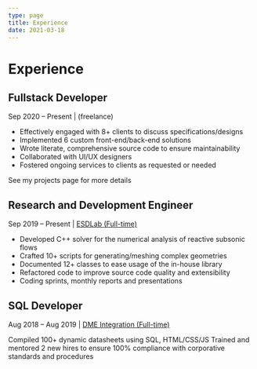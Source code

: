 ```yaml
---
type: page
title: Experience
date: 2021-03-18
---
```


# Experience

## Fullstack Developer

Sep 2020 – Present | (freelance)

- Effectively engaged with 8+ clients to discuss specifications/designs
- Implemented 6 custom front-end/back-end solutions
- Wrote literate, comprehensive source code to ensure maintainability
- Collaborated with UI/UX designers
- Fostered ongoing services to clients as requested or needed

See my projects page for more details

## Research and Development Engineer

Sep 2019 – Present | [ESDLab (Full-time)](http://www.esdlab.mece.ualberta.ca/)

- Developed C++ solver for the numerical analysis of reactive subsonic flows
- Crafted 10+ scripts for generating/meshing complex geometries
- Documented 12+ classes to ease usage of the in-house library
- Refactored code to improve source code quality and extensibility
- Coding sprints, monthly reports and presentations

## SQL Developer

Aug 2018 – Aug 2019 | [DME Integration (Full-time)](https://business.dme.ru/en/company/group/di/)

Compiled 100+ dynamic datasheets using SQL, HTML/CSS/JS
Trained and mentored 2 new hires to ensure 100% compliance with corporative standards and procedures
